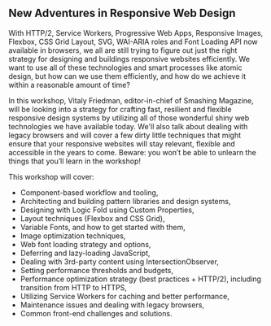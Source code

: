 ## New Adventures in Responsive Web Design

With HTTP/2, Service Workers, Progressive Web Apps, Responsive Images, Flexbox, CSS Grid Layout, SVG, 
WAI-ARIA roles and Font Loading API now available in browsers, we all are still trying to figure out 
just the right strategy for designing and buildings responsive websites efficiently. We want to use 
all of these technologies and smart processes like atomic design, but how can we use them efficiently, 
and how do we achieve it within a reasonable amount of time?

In this workshop, Vitaly Friedman, editor-in-chief of Smashing Magazine, will be looking into a strategy 
for crafting fast, resilient and flexible responsive design systems by utilizing all of those wonderful
shiny web technologies we have available today. We'll also talk about dealing with legacy browsers and 
will cover a few dirty little techniques that might ensure that your responsive websites will stay relevant, 
flexible and accessible in the years to come. Beware: you won’t be able to unlearn the things that 
you’ll learn in the workshop!

This workshop will cover:

- Component-based workflow and tooling,
- Architecting and building pattern libraries and design systems,
- Designing with Logic Fold using Custom Properties,
- Layout techniques (Flexbox and CSS Grid),
- Variable Fonts, and how to get started with them,
- Image optimization techniques,
- Web font loading strategy and options,
- Deferring and lazy-loading JavaScript,
- Dealing with 3rd-party content using IntersectionObserver,
- Setting performance thresholds and budgets,
- Performance optimization strategy (best practices + HTTP/2), including transition from HTTP to HTTPS,
- Utilizing Service Workers for caching and better performance,
- Maintenance issues and dealing with legacy browsers,
- Common front-end challenges and solutions.
